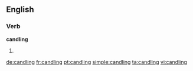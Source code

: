 ==English==

===Verb===
'''candling'''

# {{present participle of|candle}}

[[de:candling]]
[[fr:candling]]
[[pt:candling]]
[[simple:candling]]
[[ta:candling]]
[[vi:candling]]